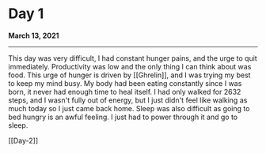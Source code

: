 # Day 1
**March 13, 2021**
***

This day was very difficult, I had constant hunger pains, and the urge to quit immediately. Productivity was low and the only thing I can think about was food. This urge of hunger is driven by [[Ghrelin]], and I was trying my best to keep my mind busy. My body had been eating constantly since I was born, it never had enough time to heal itself. I had only walked for 2632 steps, and I wasn't fully out of energy, but I just didn't feel like walking as much today so I just came back home. Sleep was also difficult as going to bed hungry is an awful feeling. I just had to power through it and go to sleep.

[[Day-2]]
